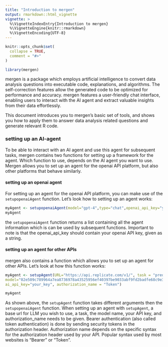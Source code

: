 ```yaml
---
title: "Introduction to mergen"
output: rmarkdown::html_vignette
vignette: >
  %\VignetteIndexEntry{Introduction to mergen}
  %\VignetteEngine{knitr::rmarkdown}
  %\VignetteEncoding{UTF-8}
---
```


```r
knitr::opts_chunk$set(
  collapse = TRUE,
  comment = "#>"
)
```

```r
library(mergen)
```

mergen is a package which employs artificial intelligence to convert data analysis questions into executable code, explanations, and algorithms. The self-correction features allow the generated code to be optimized for performance and accuracy. mergen features a user-friendly chat interface, enabling users to interact with the AI agent and extract valuable insights from their data effortlessly.

This document introduces you to mergen's basic set of tools, and shows you how to apply them
to answer data analysis related questions and generate relevant R code. 

### setting up an AI-agent
To be able to interact with an AI agent and use this agent for subsequent tasks, mergen contains two functions for setting up a framework for the agent. Which function to use, depends on the AI agent you want to use. Mergen allows you to set up an agent for the openai API platform, but also other platforms that behave similarly.

#### setting up an openai agent
For setting up an agent for the openai API platform, you can make use of the `setupopenaiAgent` function.
Let's look how to setting up an agent works:

```r
myAgent <- setupopenaiAgent(model="gpt-4",type="chat",openai_api_key="your_key")
myAgent
```

the `setupopenaiAgent` function returns a list containing all the agent information which is can be used by subsequent functions. Important to note is that the openai_api_key should contain your openai API key, given as a string. 

#### setting up an agent for other APIs
mergen also contains a function which allows you to set up an agent for other APIs. Let's look at how this function works:

```r
myAgent <- setupAgent(URL="https://api.replicate.com/v1/", task = "predictions",
model="02e509c789964a7ea8736978a43525956ef40397be9033abf9fd2badfe68c9e3",
ai_api_key="your_key", authorization_name = "Token")

myAgent
```

As shown above, the `setupAgent` function takes different arguments then the `setupopenaiAgent` function. When setting up an agent with `setupAgent`, a base url for LLM you wish to use, a task, the model name, your API key, and authorization_name needs to be given. Bearer authentication (also called token authentication) is done by sending security tokens in the authorization header. Authorization name depends on the specific syntax for the authorization header used by your API. Popular syntax used by most websites is  "Bearer" or "Token".
